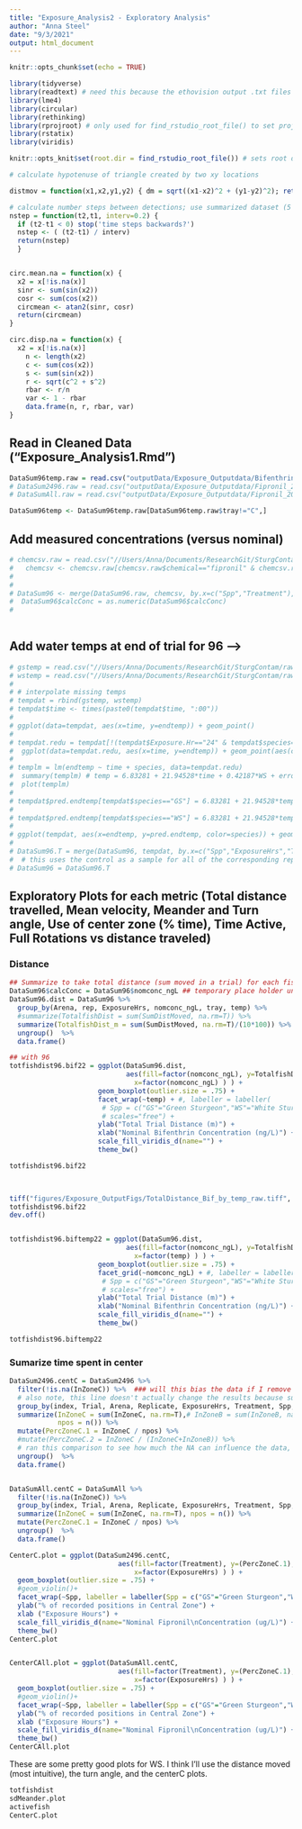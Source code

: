 ```yaml
---
title: "Exposure_Analysis2 - Exploratory Analysis"
author: "Anna Steel"
date: "9/3/2021"
output: html_document
---
```



```r
knitr::opts_chunk$set(echo = TRUE)

library(tidyverse)
library(readtext) # need this because the ethovision output .txt files have unusual encoding as UTF-16
library(lme4)
library(circular)
library(rethinking)
library(rprojroot) # only used for find_rstudio_root_file() to set project wd as root
library(rstatix)
library(viridis)

knitr::opts_knit$set(root.dir = find_rstudio_root_file()) # sets root directory to match project directory, not rmd file location
```

```r
# calculate hypotenuse of triangle created by two xy locations

distmov = function(x1,x2,y1,y2) { dm = sqrt((x1-x2)^2 + (y1-y2)^2); return(dm)}

# calculate number steps between detections; use summarized dataset (5 pos/sec)
nstep = function(t2,t1, interv=0.2) {
  if (t2-t1 < 0) stop('time steps backwards?')
  nstep <- ( (t2-t1) / interv)
  return(nstep)
  }


circ.mean.na = function(x) {
  x2 = x[!is.na(x)]
  sinr <- sum(sin(x2))
  cosr <- sum(cos(x2))
  circmean <- atan2(sinr, cosr)
  return(circmean)
}

circ.disp.na = function(x) {
  x2 = x[!is.na(x)]
    n <- length(x2)
    c <- sum(cos(x2))
    s <- sum(sin(x2))
    r <- sqrt(c^2 + s^2)
    rbar <- r/n
    var <- 1 - rbar
    data.frame(n, r, rbar, var)
}

```


## Read in Cleaned Data ("Exposure_Analysis1.Rmd")
```r
DataSum96temp.raw = read.csv("outputData/Exposure_Outputdata/Bifenthrin_2022_Cleaned_NoConc_96hrs.csv")
# DataSum2496.raw = read.csv("outputData/Exposure_Outputdata/Fipronil_2021_Cleaned_NoConc_2496hrs.csv")
# DataSumAll.raw = read.csv("outputData/Exposure_Outputdata/Fipronil_2021_Cleaned_NoConc_Allhrs.csv")
```

```r
DataSum96temp <- DataSum96temp.raw[DataSum96temp.raw$tray!="C",]
```                   
## Add measured concentrations (versus nominal)
```r
# chemcsv.raw = read.csv("//Users/Anna/Documents/ResearchGit/SturgContam/rawData/ChemAnalysis_Fipronil_2021_Summary.csv")
#   chemcsv <- chemcsv.raw[chemcsv.raw$chemical=="fipronil" & chemcsv.raw$sample=="spike", c("spp", "nomconc", "calcConc")]
#  
#   
# DataSum96 <- merge(DataSum96.raw, chemcsv, by.x=c("Spp","Treatment"), by.y=c("spp","nomconc"), all.x=T)
#  DataSum96$calcConc = as.numeric(DataSum96$calcConc)
#  
 
```


## Add water temps at end of trial for 96 -->
```r
# gstemp = read.csv("//Users/Anna/Documents/ResearchGit/SturgContam/rawData/Exposure_IndivBehaviorVideo_GS2021_Temps.csv")
# wstemp = read.csv("//Users/Anna/Documents/ResearchGit/SturgContam/rawData/Exposure_IndivBehaviorVideo_WS2021_Temps.csv")
# 
# # interpolate missing temps
# tempdat = rbind(gstemp, wstemp)
# tempdat$time <- times(paste0(tempdat$time, ":00"))
# 
# ggplot(data=tempdat, aes(x=time, y=endtemp)) + geom_point()
# 
# tempdat.redu = tempdat[!(tempdat$Exposure.Hr=="24" & tempdat$species=="WS" & tempdat$Tray %in% c("A","B","C","D")),] # legitimate notes for high temps for A,B, but also outliers for c,d if we're trying to make a high quality line for temp relationship with exposure video times
#  ggplot(data=tempdat.redu, aes(x=time, y=endtemp)) + geom_point(aes(color=species))
# 
# templm = lm(endtemp ~ time + species, data=tempdat.redu)
#  summary(templm) # temp = 6.83281 + 21.94528*time + 0.42187*WS + error
#  plot(templm)
# 
# tempdat$pred.endtemp[tempdat$species=="GS"] = 6.83281 + 21.94528*tempdat$time[tempdat$species=="GS"]
# 
# tempdat$pred.endtemp[tempdat$species=="WS"] = 6.83281 + 21.94528*tempdat$time[tempdat$species=="WS"] + 0.42187
# 
# ggplot(tempdat, aes(x=endtemp, y=pred.endtemp, color=species)) + geom_point() + geom_line(data = data.frame(x=14:20, y=14:20), aes(x=x, y=y), color="black", lty=2)
# 
# DataSum96.T = merge(DataSum96, tempdat, by.x=c("Spp","ExposureHrs","Tray","Replicate"), by.y=c("species","Exposure.Hr","Tray","rep"), all.x=T)
#  # this uses the control as a sample for all of the corresponding replicate numbers
# DataSum96 = DataSum96.T
```




## Exploratory Plots for each metric (Total distance travelled, Mean velocity, Meander and Turn angle, Use of center zone (% time), Time Active, Full Rotations vs distance traveled) 
  
  
### Distance  
  
```r

## Summarize to take total distance (sum moved in a trial) for each fish replicate
DataSum96$calcConc = DataSum96$nomconc_ngL ## temporary place holder until we get the results on conc back from Luann
DataSum96.dist = DataSum96 %>%
  group_by(Arena, rep, ExposureHrs, nomconc_ngL, tray, temp) %>%
  #summarize(TotalfishDist = sum(SumDistMoved, na.rm=T)) %>%
  summarize(TotalfishDist_m = sum(SumDistMoved, na.rm=T)/(10*100)) %>%
  ungroup()  %>%
  data.frame()

```

```r
## with 96
totfishdist96.bif22 = ggplot(DataSum96.dist, 
                             aes(fill=factor(nomconc_ngL), y=TotalfishDist_m, 
                               x=factor(nomconc_ngL) ) ) + 
                      geom_boxplot(outlier.size = .75) + 
                      facet_wrap(~temp) + #, labeller = labeller(
                       # Spp = c("GS"="Green Sturgeon","WS"="White Sturgeon")),#)+
                       # scales="free") +
                      ylab("Total Trial Distance (m)") + 
                      xlab("Nominal Bifenthrin Concentration (ng/L)") +
                      scale_fill_viridis_d(name="") + 
                      theme_bw()

totfishdist96.bif22


    
tiff("figures/Exposure_OutputFigs/TotalDistance_Bif_by_temp_raw.tiff", width=240, height=70, units="mm", compression="lzw", res=150)
totfishdist96.bif22
dev.off()


totfishdist96.biftemp22 = ggplot(DataSum96.dist, 
                             aes(fill=factor(nomconc_ngL), y=TotalfishDist_m, 
                               x=factor(temp) ) ) + 
                      geom_boxplot(outlier.size = .75) + 
                      facet_grid(~nomconc_ngL) + #, labeller = labeller(
                       # Spp = c("GS"="Green Sturgeon","WS"="White Sturgeon")),#)+
                       # scales="free") +
                      ylab("Total Trial Distance (m)") + 
                      xlab("Nominal Bifenthrin Concentration (ng/L)") +
                      scale_fill_viridis_d(name="") + 
                      theme_bw()

totfishdist96.biftemp22
```





### Sumarize time spent in center
```r
DataSum2496.centC = DataSum2496 %>%
  filter(!is.na(InZoneC)) %>%  ### will this bias the data if I remove those points where there isn't a detection? If the fish is more likely to be in the center when it's stationary, and it's more likely to be undetected when it's stationary, this may bias these values and under-represent the effect of the Fipronil (more stationary when strongly affected)
  # also note, this line doesn't actually change the results because summing the InZoneC column drops all NA automatically; this line above just makes that explicit
  group_by(index, Trial, Arena, Replicate, ExposureHrs, Treatment, Spp, RepID) %>%
  summarize(InZoneC = sum(InZoneC, na.rm=T),# InZoneB = sum(InZoneB, na.rm=T), 
            npos = n()) %>%
  mutate(PercZoneC.1 = InZoneC / npos) %>%
  #mutate(PercZoneC.2 = InZoneC / (InZoneC+InZoneB)) %>%
  # ran this comparison to see how much the NA can influence the data, and it seems to be minor
  ungroup()  %>%
  data.frame()


DataSumAll.centC = DataSumAll %>%
  filter(!is.na(InZoneC)) %>%  
  group_by(index, Trial, Arena, Replicate, ExposureHrs, Treatment, Spp, RepID) %>%
  summarize(InZoneC = sum(InZoneC, na.rm=T), npos = n()) %>%
  mutate(PercZoneC.1 = InZoneC / npos) %>%
  ungroup()  %>%
  data.frame()

```

```r

CenterC.plot = ggplot(DataSum2496.centC, 
                           aes(fill=factor(Treatment), y=(PercZoneC.1), 
                               x=factor(ExposureHrs) ) ) + 
  geom_boxplot(outlier.size = .75) + 
  #geom_violin()+
  facet_wrap(~Spp, labeller = labeller(Spp = c("GS"="Green Sturgeon","WS"="White Sturgeon"))) +
  ylab("% of recorded positions in Central Zone") + 
  xlab ("Exposure Hours") + 
  scale_fill_viridis_d(name="Nominal Fipronil\nConcentration (ug/L)") + 
  theme_bw()
CenterC.plot


CenterCAll.plot = ggplot(DataSumAll.centC, 
                           aes(fill=factor(Treatment), y=(PercZoneC.1), 
                               x=factor(ExposureHrs) ) ) + 
  geom_boxplot(outlier.size = .75) + 
  #geom_violin()+
  facet_wrap(~Spp, labeller = labeller(Spp = c("GS"="Green Sturgeon","WS"="White Sturgeon"))) +
  ylab("% of recorded positions in Central Zone") + 
  xlab ("Exposure Hours") + 
  scale_fill_viridis_d(name="Nominal Fipronil\nConcentration (ug/L)") + 
  theme_bw()
CenterCAll.plot

```

These are some pretty good plots for WS. I think I'll use the distance moved (most intuitive), the turn angle, and the centerC plots. 

```r
totfishdist
sdMeander.plot
activefish
CenterC.plot
```

